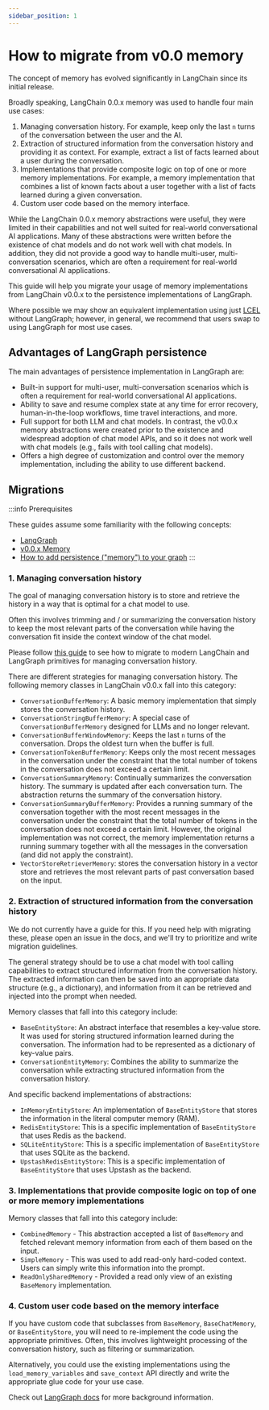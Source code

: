 ```yaml
---
sidebar_position: 1
---
```


# How to migrate from v0.0 memory

The concept of memory has evolved significantly in LangChain since its initial release.

Broadly speaking, LangChain 0.0.x memory was used to handle four main use cases:

1. Managing conversation history. For example, keep only the last `n` turns of the conversation between the user and the AI.
2. Extraction of structured information from the conversation history and providing it as context. For example, extract a list of facts learned about a user during the conversation.
3. Implementations that provide composite logic on top of one or more memory implementations. For example, a memory implementation that combines a list of known facts about a user together with a list of facts learned during a given conversation.
4. Custom user code based on the memory interface.

While the LangChain 0.0.x memory abstractions were useful, they were limited in their capabilities and not well suited for real-world conversational AI applications. Many of these abstractions were written before the existence of chat models and do not work well with chat models. In addition,
they did not provide a good way to handle multi-user, multi-conversation scenarios, which are often a requirement for real-world conversational AI applications.

This guide will help you migrate your usage of memory implementations from LangChain v0.0.x to the persistence implementations of LangGraph.

Where possible we may show an equivalent implementation using just [LCEL](/docs/concepts/#langchain-expression-language-lcel)
without LangGraph; however, in general, we recommend that users swap to using LangGraph for most use cases.

## Advantages of LangGraph persistence

The main advantages of persistence implementation in LangGraph are:

- Built-in support for multi-user, multi-conversation scenarios which is often a requirement for real-world conversational AI applications.
- Ability to save and resume complex state at any time for error recovery, human-in-the-loop workflows, time travel interactions, and more.
- Full support for both LLM and chat models. In contrast, the v0.0.x memory abstractions were created prior to the existence and widespread adoption of chat model APIs, and so it does not work well with chat models (e.g., fails with tool calling chat models).
- Offers a high degree of customization and control over the memory implementation, including the ability to use different backend.

## Migrations

:::info Prerequisites

These guides assume some familiarity with the following concepts:
- [LangGraph](https://langchain-ai.github.io/langgraph/)
- [v0.0.x Memory](https://python.langchain.com/v0.1/docs/modules/memory/)
- [How to add persistence ("memory") to your graph](https://langchain-ai.github.io/langgraph/how-tos/persistence/)
:::

### 1. Managing conversation history

The goal of managing conversation history is to store and retrieve the history in a way that is optimal for a chat model to use.

Often this involves trimming and / or summarizing the conversation history to keep the most relevant parts of the conversation
while having the conversation fit inside the context window of the chat model.

Please follow [this guide](./manage_conversation_history) to see how to migrate to modern LangChain and LangGraph primitives for managing conversation history.

There are different strategies for managing conversation history. The following memory classes in LangChain v0.0.x fall into this category:

- `ConversationBufferMemory`: A basic memory implementation that simply stores the conversation history.
- `ConversationStringBufferMemory`: A special case of `ConversationBufferMemory` designed for LLMs and no longer relevant.
- `ConversationBufferWindowMemory`: Keeps the last `n` turns of the conversation. Drops the oldest turn when the buffer is full.
- `ConversationTokenBufferMemory`: Keeps only the most recent messages in the conversation under the constraint that the total number of tokens in the conversation does not exceed a certain limit.
- `ConversationSummaryMemory`: Continually summarizes the conversation history. The summary is updated after each conversation turn. The abstraction returns the summary of the conversation history.
- `ConversationSummaryBufferMemory`: Provides a running summary of the conversation together with the most recent messages in the conversation under the constraint that the total number of tokens in the conversation does not exceed a certain limit. However, the original implementation was not correct, the memory implementation returns a running summary together with all the messages in the conversation (and did not apply the constraint).
- `VectorStoreRetrieverMemory`: stores the conversation history in a vector store and retrieves the most relevant parts of past conversation based on the input.

### 2. Extraction of structured information from the conversation history

We do not currently have a guide for this. If you need help with migrating these, please
open an issue in the docs, and we'll try to prioritize and write migration guidelines.

The general strategy should be to use a chat model with tool calling capabilities to extract structured information from the conversation history.
The extracted information can then be saved into an appropriate data structure (e.g., a dictionary), and information from it can be retrieved and injected
into the prompt when needed.

Memory classes that fall into this category include:

- `BaseEntityStore`: An abstract interface that resembles a key-value store. It was used for storing structured information learned during the conversation. The information had to be represented as a dictionary of key-value pairs.
- `ConversationEntityMemory`: Combines the ability to summarize the conversation while extracting structured information from the conversation history.

And specific backend implementations of abstractions:

- `InMemoryEntityStore`: An implementation of `BaseEntityStore` that stores the information in the literal computer memory (RAM).
- `RedisEntityStore`: This is a specific implementation of `BaseEntityStore` that uses Redis as the backend.
- `SQLiteEntityStore`: This is a specific implementation of `BaseEntityStore` that uses SQLite as the backend.
- `UpstashRedisEntityStore`: This is a specific implementation of `BaseEntityStore` that uses Upstash as the backend.

### 3. Implementations that provide composite logic on top of one or more memory implementations

Memory classes that fall into this category include:

- `CombinedMemory` - This abstraction accepted a list of `BaseMemory` and fetched relevant memory information from each of them based on the input.
- `SimpleMemory` - This was used to add read-only hard-coded context. Users can simply write this information into the prompt.
- `ReadOnlySharedMemory` - Provided a read only view of an existing `BaseMemory` implementation.

### 4. Custom user code based on the memory interface

If you have custom code that subclasses from `BaseMemory`, `BaseChatMemory`, or `BaseEntityStore`, you will need to re-implement the code using the appropriate primitives. Often, this involves lightweight processing of the conversation history, such as filtering or summarization.

Alternatively, you could use the existing implementations using the `load_memory_variables` and `save_context` API directly and write the appropriate glue code for your use case.

Check out [LangGraph docs](https://langchain-ai.github.io/langgraph/) for more background information.
